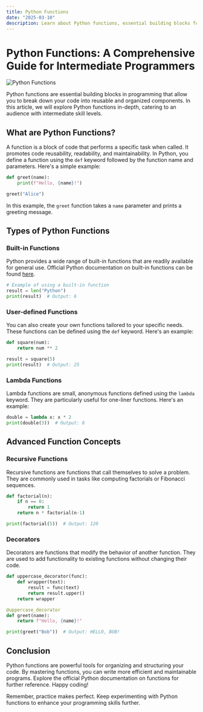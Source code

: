 ```yaml
---
title: Python Functions
date: "2025-03-10"
description: Learn about Python functions, essential building blocks for organizing code and performing specific tasks. Understand how to define, call, and work with functions effectively.
---
```

# Python Functions: A Comprehensive Guide for Intermediate Programmers

![Python Functions](https://images.unsplash.com/photo-1518609319029-1fc7f17e866a?crop=entropy&cs=tinysrgb&fit=max&fm=jpg&ixid=M3w3MjA5MjJ8MHwxfHJhbmRvbXx8fHx8fHx8fDE3NDE2MjY5Mzl8&ixlib=rb-4.0.3&q=80&w=1080)

Python functions are essential building blocks in programming that allow you to break down your code into reusable and organized components. In this article, we will explore Python functions in-depth, catering to an audience with intermediate skill levels.

## What are Python Functions?

A function is a block of code that performs a specific task when called. It promotes code reusability, readability, and maintainability. In Python, you define a function using the `def` keyword followed by the function name and parameters. Here's a simple example:

```python
def greet(name):
    print(f"Hello, {name}!")

greet("Alice")
```

In this example, the `greet` function takes a `name` parameter and prints a greeting message.

## Types of Python Functions

### Built-in Functions

Python provides a wide range of built-in functions that are readily available for general use. Official Python documentation on built-in functions can be found [here](https://docs.python.org/3/library/functions.html).

```python
# Example of using a built-in function
result = len("Python")
print(result)  # Output: 6
```

### User-defined Functions

You can also create your own functions tailored to your specific needs. These functions can be defined using the `def` keyword. Here's an example:

```python
def square(num):
    return num ** 2

result = square(5)
print(result)  # Output: 25
```

### Lambda Functions

Lambda functions are small, anonymous functions defined using the `lambda` keyword. They are particularly useful for one-liner functions. Here's an example:

```python
double = lambda x: x * 2
print(double(3))  # Output: 6
```

## Advanced Function Concepts

### Recursive Functions

Recursive functions are functions that call themselves to solve a problem. They are commonly used in tasks like computing factorials or Fibonacci sequences.

```python
def factorial(n):
    if n == 0:
        return 1
    return n * factorial(n-1)

print(factorial(5))  # Output: 120
```

### Decorators

Decorators are functions that modify the behavior of another function. They are used to add functionality to existing functions without changing their code.

```python
def uppercase_decorator(func):
    def wrapper(text):
        result = func(text)
        return result.upper()
    return wrapper

@uppercase_decorator
def greet(name):
    return f"Hello, {name}!"

print(greet("Bob"))  # Output: HELLO, BOB!
```

## Conclusion

Python functions are powerful tools for organizing and structuring your code. By mastering functions, you can write more efficient and maintainable programs. Explore the official Python documentation on functions for further reference. Happy coding!

Remember, practice makes perfect. Keep experimenting with Python functions to enhance your programming skills further.